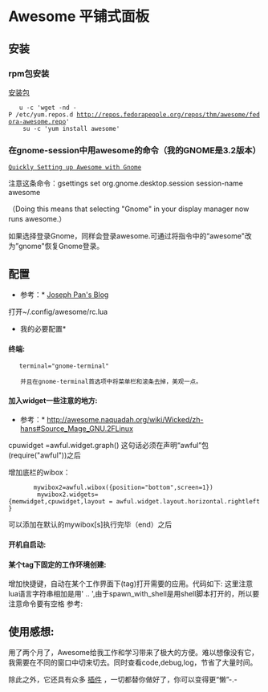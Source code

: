 =Awesome 平铺式面板=
==安装==
=== rpm包安装 ===
[[http://awesome.naquadah.org/wiki/Awesome-3-fedora|安装包]]
    u -c 'wget -nd -P /etc/yum.repos.d http://repos.fedorapeople.org/repos/thm/awesome/fedora-awesome.repo'  <br>
    su -c 'yum install awesome'
===在gnome-session中用awesome的命令（我的GNOME是3.2版本）===
 [[http://awesome.naquadah.org/wiki/Quickly_Setting_up_Awesome_with_Gnome|Quickly Setting up Awesome with Gnome]]

注意这条命令：gsettings set org.gnome.desktop.session session-name awesome

（Doing this means that selecting "Gnome" in your display manager now runs awesome.）

如果选择登录Gnome，同样会登录awesome.可通过将指令中的“awesome"改为”gnome"恢复Gnome登录。
==配置==
*参考：* [[http://josephpan.net/blog/?p=992|Joseph Pan's Blog ]]

打开~/.config/awesome/rc.lua

*我的必要配置* 

==== 终端: ====

    terminal="gnome-terminal"

 　　并且在gnome-terminal首选项中将菜单栏和滚条去掉，美观一点。

==== 加入widget一些注意的地方: ====
*参考：* http://awesome.naquadah.org/wiki/Wicked/zh-hans#Source_Mage_GNU.2FLinux

cpuwidget =awful.widget.graph() 这句话必须在声明“awful”包(require("awful"))之后

增加底栏的wibox：
        mywibox2=awful.wibox({position="bottom",screen=1})<br>
        mywibox2.widgets={memwidget,cpuwidget,layout = awful.widget.layout.horizontal.rightleft}
可以添加在默认的mywibox[s]执行完毕（end）之后

====开机自启动:====
{{{class="brush:python"
-- Autorun programs
autorun = true
autorunApps = 
{ 
    "firefox",
    "thunderbird",
     “ibus-daemon",
}

if autorun then
    for app = 1, #autorunApps do
        awful.util.spawn_with_shell(autorunApps[app])
    end
end
}}}
==== 某个tag下固定的工作环境创建: ====
增加快捷键，自动在某个工作界面下(tag)打开需要的应用。代码如下:
{{{class="brush:python"
stv_code = "/home/user/project"
awful.key({ modkey, "Shift" }, "n",
    function()
    awful.tag.setmwfact(0.15, tags[1][5])
    awful.tag.viewonly(tags[1][5])
    awful.util.spawn_with_shell(terminal .. " --working-directory=" ..stv_code )
    awful.util.spawn_with_shell(terminal .. " --working-directory=" ..stv_code )
    awful.util.spawn_with_shell(terminal .. " --working-directory=" ..stv_code )
    end),
}}}
这里注意lua语言字符串相加是用' .. ',由于spawn_with_shell是用shell脚本打开的，所以要注意命令要有空格
参考: {{{http://stackoverflow.com/questions/5120399/setting-windows-layout-for-a-specific-application-in-awesome-wm|stackoverflow}}
==== 自定义快捷键: ====
增加xlock锁屏和firefox的快捷键
{{{class="brush:python"
    awful.key({  }, "F12", function () awful.util.spawn("xlock") end),
    awful.key({  }, "F11", function () awful.util.spawn("firefox") end),
}}}
==使用感想:==
用了两个月了，Awesome给我工作和学习带来了极大的方便。难以想像没有它，我需要在不同的窗口中切来切去。同时查看code,debug,log，节省了大量时间。

除此之外，它还具有众多 [[http://awesome.naquadah.org/wiki/Main_Page|插件]] ，一切都替你做好了，你可以变得更“懒”-.-
